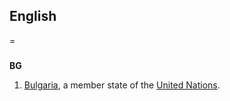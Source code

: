 ==English===
==={{abbreviation}}===
'''BG'''
# [[Bulgaria]], a member state of the [[United Nations]].